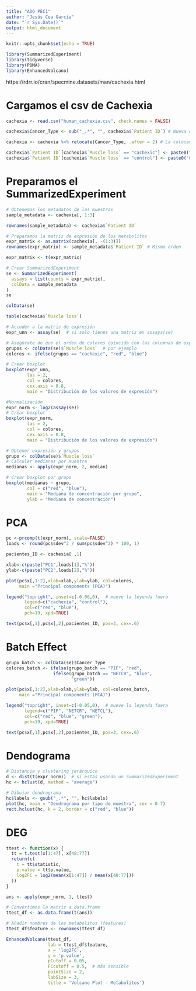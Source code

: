 ```yaml
---
title: "ADO PEC1"
author: "Jesús Cea García"
date: "`r Sys.Date()`"
output: html_document
---
```


```r
knitr::opts_chunk$set(echo = TRUE)
```

```r
library(SummarizedExperiment)
library(tidyverse)
library(POMA)
library(EnhancedVolcano)
```

https://rdrr.io/cran/specmine.datasets/man/cachexia.html

# Cargamos el csv de Cachexia

```r
cachexia <- read.csv("human_cachexia.csv", check.names = FALSE) 

cachexia$Cancer_Type <- sub("_.*", "", cachexia$`Patient ID`) # Nueva columna con tipo de cáncer

cachexia <- cachexia %>% relocate(Cancer_Type, .after = 2) # La colocamos la tercera por comodidad

cachexia$`Patient ID`[cachexia$`Muscle loss` == "cachexic"] <- paste0("CA-", 1:sum(cachexia$`Muscle loss` == "cachexic")) #Los renombramos de una manera más visible
cachexia$`Patient ID`[cachexia$`Muscle loss` == "control"] <- paste0("CT-", 1:sum(cachexia$`Muscle loss` == "control"))

```


# Preparamos el SummarizedExperiment

```r
# Obtenemos los metadatos de las muestras
sample_metadata <- cachexia[, 1:3]

rownames(sample_metadata) <- cachexia$`Patient ID`
```

```r
# Preparamos la matriz de expresión de los metabolitos
expr_matrix <- as.matrix(cachexia[, -(1:3)])
rownames(expr_matrix) <- sample_metadata$`Patient ID` # Mismo orden

expr_matrix <- t(expr_matrix)
```

```r
# Crear SummarizedExperiment
se <- SummarizedExperiment(
  assays = list(counts = expr_matrix),
  colData = sample_metadata
)
se
```

```r
colData(se)
```



```r
table(cachexia$`Muscle loss`)
```


```r
# Acceder a la matriz de expresión
expr_unn <- assay(se)  # si solo tienes una matriz en assays(se)

# Asegúrate de que el orden de colores coincida con las columnas de expr
grupos <- colData(se)$`Muscle loss`  # por ejemplo
colores <- ifelse(grupos == "cachexic", "red", "blue")

# Crear boxplot
boxplot(expr_unn,
        las = 2,
        col = colores,
        cex.axis = 0.8,
        main = "Distribución de los valores de expresión")
```

```r
#Normalización
expr_norm <- log2(assay(se))
# Crear boxplot
boxplot(expr_norm,
        las = 2,
        col = colores,
        cex.axis = 0.8,
        main = "Distribución de los valores de expresión")
```


```r
# Obtener expresión y grupos
grupo <- colData(se)$`Muscle loss`
# Calcular medianas por muestra
medianas <- apply(expr_norm, 2, median)

# Crear boxplot por grupo
boxplot(medianas ~ grupo,
        col = c("red", "blue"),
        main = "Mediana de concentración por grupo",
        ylab = "Mediana de concentración")

```

# PCA

```r
pc <-prcomp(t(expr_norm), scale=FALSE)
loads <- round(pc$sdev^2 / sum(pc$sdev^2) * 100, 1)
```



```r
pacientes_ID <- cachexia[ ,1]

xlab<-c(paste("PC1",loads[1],"%"))
ylab<-c(paste("PC2",loads[2],"%"))

plot(pc$x[,1:2],xlab=xlab,ylab=ylab, col=colores, 
     main ="Principal components (PCA)")

legend("topright", inset=c(-0.06,0),  # mueve la leyenda fuera
       legend=c("cachexia", "control"), 
       col=c("red", "blue"), 
       pch=19, xpd=TRUE)

text(pc$x[,1],pc$x[,2],pacientes_ID, pos=3, cex=.6)
```
# Batch Effect

```r
grupo_batch <- colData(se)$Cancer_Type
colores_batch <- ifelse(grupo_batch == "PIF", "red",
                  ifelse(grupo_batch == "NETCR", "blue",
                         "green"))

plot(pc$x[,1:2],xlab=xlab,ylab=ylab, col=colores_batch, 
     main ="Principal components (PCA)")

legend("topright", inset=c(-0.05,0),  # mueve la leyenda fuera
       legend=c("PIF", "NETCR", "NETCL"), 
       col=c("red", "blue", "green"), 
       pch=19, xpd=TRUE)

text(pc$x[,1],pc$x[,2],pacientes_ID, pos=3, cex=.6)
```


# Dendograma

```r
# Distancia y clustering jerárquico
d <- dist(t(expr_norm))  # si estás usando un SummarizedExperiment
hc <- hclust(d, method = "average")

# Dibujar dendrograma
hc$labels <- gsub("_.*", "", hc$labels)  
plot(hc, main = "Dendrograma por tipo de muestra", cex = 0.7)
rect.hclust(hc, k = 2, border = c("red", "blue"))

```

# DEG
```r
ttest <- function(x) {
  tt = t.test(x[1:47], x[48:77])
  return(c(
    t = tt$statistic,
    p.value = tt$p.value,
    log2FC = log2(mean(x[1:47]) / mean(x[48:77]))
  ))
}

ans <- apply(expr_norm, 1, ttest)
```



```r
# Convertimos la matriz a data.frame
ttest_df <- as.data.frame(t(ans))

# Añadir nombres de los metabolitos (features)
ttest_df$feature <- rownames(ttest_df)
```


```r
EnhancedVolcano(ttest_df,
                lab = ttest_df$feature,
                x = 'log2FC',
                y = 'p.value',
                pCutoff = 0.05,
                FCcutoff = 0.5,  # más sensible
                pointSize = 2,
                labSize = 3,
                title = 'Volcano Plot - Metabolitos')

```






